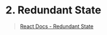 # 2. Redundant State

> [React Docs - Redundant State](https://react.dev/learn/choosing-the-state-structure#avoid-redundant-state)

